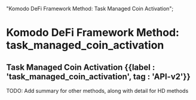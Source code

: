   "Komodo DeFi Framework Method: Task Managed Coin Activation";

# Komodo DeFi Framework Method: task\_managed\_coin\_activation

## Task Managed Coin Activation {{label : 'task_managed_coin_activation', tag : 'API-v2'}}

<TocForIndex />

<DevComment>
  TODO: Add summary for other methods, along with detail for HD methods
</DevComment>
